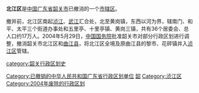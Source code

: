 '''北江区'''是[[中華人民共和國|中国]][[广东省|广东省]][[韶关市|韶关市]]已撤消的一个[[市辖区|市辖区]]。

撤并前，北江区南起[[浈江|浈江]]、[[武江_(河流)|武江]]汇合处，北至黄岗镇，东西以河为界，辖南门、和平、太平三个街道办事处和五里亭、十里亭镇、黄岗三镇，共有36个居委会、总人口约17万人。2004年5月29日，[[中华人民共和国国务院|中国国务院]]批准韶关市对部分行政区划进行调整，撤消韶关市北江区和[[曲江县|曲江县]]，将北江区全境及原曲江县的黎市、花砰镇并入[[浈江区|浈江区]]管辖。

{{DEFAULTSORT:B}}
[[Category:已撤销的中华人民共和国广东省行政区划单位|Category:已撤销的中华人民共和国广东省行政区划单位]]
[[Category:广东已撤消的市辖区|韶]]
[[category:韶关行政区划史|category:韶关行政区划史]]
[[Category:浈江区|Category:浈江区]]
[[Category:2004年废除的行政区划|Category:2004年废除的行政区划]]

{{广东行政区划小作品}}